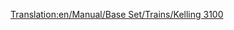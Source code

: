 [[Translation:en/Manual/Base Set/Trains/Kelling 3100]]
{{en/Manual/Base Set/Trains/Trains|Cost=£21,093 ($42.186)
|Speed=104 kph (65 mph)
|Weight=110 t
|Power=1,500 hp (1,119 kW)
|Annual=£1,599 ($3.198)
|Designed=1958
|Lifespan=22
|Capacity=N/A
|Description=No description has been written for this train yet. If you know something about this train, feel free to edit this page and add it!
|Real-life=No Real-Life Equivalent has been found for this train. If you know on what existing train this Transport Tycoon version is based, feel free to edit this page and let the world know!
}}